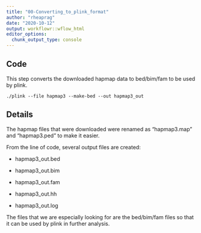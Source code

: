 ```yaml
---
title: "00-Converting_to_plink_format"
author: "rheaprag"
date: "2020-10-12"
output: workflowr::wflow_html
editor_options:
  chunk_output_type: console
---
```


## Code

This step converts the downloaded hapmap data to bed/bim/fam to be used by plink.

``` {}
./plink --file hapmap3 --make-bed --out hapmap3_out
```

## Details

The hapmap files that were downloaded were renamed as "hapmap3.map" and "hapmap3.ped" to make it easier.

From the line of code, several output files are created:

* hapmap3_out.bed
  
* hapmap3_out.bim
  
* hapmap3_out.fam
  
* hapmap3_out.hh
  
* hapmap3_out.log

The files that we are especially looking for are the bed/bim/fam files so that it can be used by plink in further analysis.
